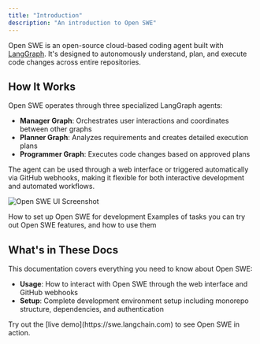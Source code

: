 ```yaml
---
title: "Introduction"
description: "An introduction to Open SWE"
---
```


Open SWE is an open-source cloud-based coding agent built with [LangGraph](https://langchain-ai.github.io/langgraphjs/). It's designed to autonomously understand, plan, and execute code changes across entire repositories.

## How It Works

Open SWE operates through three specialized LangGraph agents:

- **Manager Graph**: Orchestrates user interactions and coordinates between other graphs
- **Planner Graph**: Analyzes requirements and creates detailed execution plans
- **Programmer Graph**: Executes code changes based on approved plans

The agent can be used through a web interface or triggered automatically via GitHub webhooks, making it flexible for both interactive development and automated workflows.

![Open SWE UI Screenshot](/images/ui-screenshot.png)

<CardGroup cols={2}>
    <Card title="Setup" icon="robot" href="/labs/swe/setup/intro">
    How to set up Open SWE for development
    </Card>
    <Card title="Examples" icon="database" href="/labs/swe/examples">
    Examples of tasks you can try out
    </Card>
    <Card title="Usage" icon="database" href="/labs/swe/usage/intro">
    Open SWE features, and how to use them
    </Card>
</CardGroup>

## What's in These Docs

This documentation covers everything you need to know about Open SWE:

- **Usage**: How to interact with Open SWE through the web interface and GitHub webhooks
- **Setup**: Complete development environment setup including monorepo structure, dependencies, and authentication

<Tip>
Try out the [live demo](https://swe.langchain.com) to see Open SWE in action.
</Tip>
